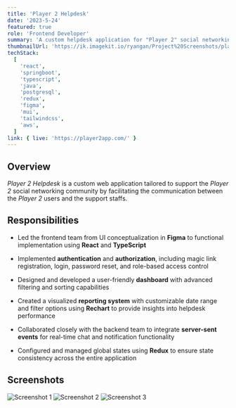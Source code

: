 ```yaml
---
title: 'Player 2 Helpdesk'
date: '2023-5-24'
featured: true
role: 'Frontend Developer'
summary: 'A custom helpdesk application for "Player 2" social networking community'
thumbnailUrl: 'https://ik.imagekit.io/ryangan/Project%20Screenshots/player2-helpdesk/player2-thumbnail.png?updatedAt=1723238543464'
techStack:
  [
    'react',
    'springboot',
    'typescript',
    'java',
    'postgresql',
    'redux',
    'figma',
    'mui',
    'tailwindcss',
    'aws',
  ]
link: { live: 'https://player2app.com/' }
---
```


## Overview

_Player 2 Helpdesk_ is a custom web application tailored to support the _Player 2_ social networking community by facilitating the communication between the _Player 2_ users and the support staffs.

## Responsibilities

- Led the frontend team from UI conceptualization in **Figma** to functional implementation using **React** and **TypeScript**

- Implemented **authentication** and **authorization**, including magic link registration, login, password reset, and role-based access control

- Designed and developed a user-friendly **dashboard** with advanced filtering and sorting capabilities

- Created a visualized **reporting system** with customizable date range and filter options using **Rechart** to provide insights into helpdesk performance

- Collaborated closely with the backend team to integrate **server-sent events** for real-time chat and notification functionality

- Configured and managed global states using **Redux** to ensure state consistency across the entire application

## Screenshots

![Screenshot 1](https://ik.imagekit.io/ryangan/Project%20Screenshots/player2-helpdesk/player2-register.png?updatedAt=1725852848449)
![Screenshot 2](https://ik.imagekit.io/ryangan/Project%20Screenshots/player2-helpdesk/player2-dashboard.png?updatedAt=1725852848403)
![Screenshot 3](https://ik.imagekit.io/ryangan/Project%20Screenshots/player2-helpdesk/player2-report.png?updatedAt=1725852848378)
